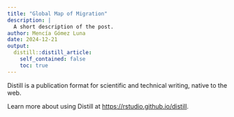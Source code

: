 ```yaml
---
title: "Global Map of Migration"
description: |
  A short description of the post.
author: Mencía Gómez Luna
date: 2024-12-21
output:
  distill::distill_article:
    self_contained: false
    toc: true
---
```




Distill is a publication format for scientific and technical writing, native to the web.

Learn more about using Distill at <https://rstudio.github.io/distill>.


